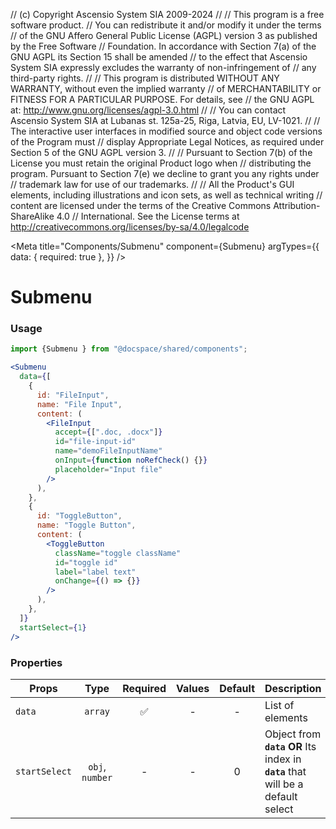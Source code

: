 // (c) Copyright Ascensio System SIA 2009-2024
// 
// This program is a free software product.
// You can redistribute it and/or modify it under the terms
// of the GNU Affero General Public License (AGPL) version 3 as published by the Free Software
// Foundation. In accordance with Section 7(a) of the GNU AGPL its Section 15 shall be amended
// to the effect that Ascensio System SIA expressly excludes the warranty of non-infringement of
// any third-party rights.
// 
// This program is distributed WITHOUT ANY WARRANTY, without even the implied warranty
// of MERCHANTABILITY or FITNESS FOR A PARTICULAR  PURPOSE. For details, see
// the GNU AGPL at: http://www.gnu.org/licenses/agpl-3.0.html
// 
// You can contact Ascensio System SIA at Lubanas st. 125a-25, Riga, Latvia, EU, LV-1021.
// 
// The  interactive user interfaces in modified source and object code versions of the Program must
// display Appropriate Legal Notices, as required under Section 5 of the GNU AGPL version 3.
// 
// Pursuant to Section 7(b) of the License you must retain the original Product logo when
// distributing the program. Pursuant to Section 7(e) we decline to grant you any rights under
// trademark law for use of our trademarks.
// 
// All the Product's GUI elements, including illustrations and icon sets, as well as technical writing
// content are licensed under the terms of the Creative Commons Attribution-ShareAlike 4.0
// International. See the License terms at http://creativecommons.org/licenses/by-sa/4.0/legalcode



<Meta
  title="Components/Submenu"
  component={Submenu}
  argTypes={{
    data: { required: true },
  }}
/>

# Submenu

<Canvas>
  <Story story={stories.Default} name="Default" />
</Canvas>

### Usage

```js
import {Submenu } from "@docspace/shared/components";
```

```jsx
<Submenu
  data={[
    {
      id: "FileInput",
      name: "File Input",
      content: (
        <FileInput
          accept={[".doc, .docx"]}
          id="file-input-id"
          name="demoFileInputName"
          onInput={function noRefCheck() {}}
          placeholder="Input file"
        />
      ),
    },
    {
      id: "ToggleButton",
      name: "Toggle Button",
      content: (
        <ToggleButton
          className="toggle className"
          id="toggle id"
          label="label text"
          onChange={() => {}}
        />
      ),
    },
  ]}
  startSelect={1}
/>
```

### Properties

| Props         |      Type       | Required | Values | Default | Description                                                                         |
| ------------- | :-------------: | :------: | :----: | :-----: | ----------------------------------------------------------------------------------- |
| `data`        |     `array`     |    ✅    |   -    |    -    | List of elements                                                                    |
| `startSelect` | `obj`, `number` |    -     |   -    |    0    | Object from **`data`** **OR** Its index in **`data`** that will be a default select |
